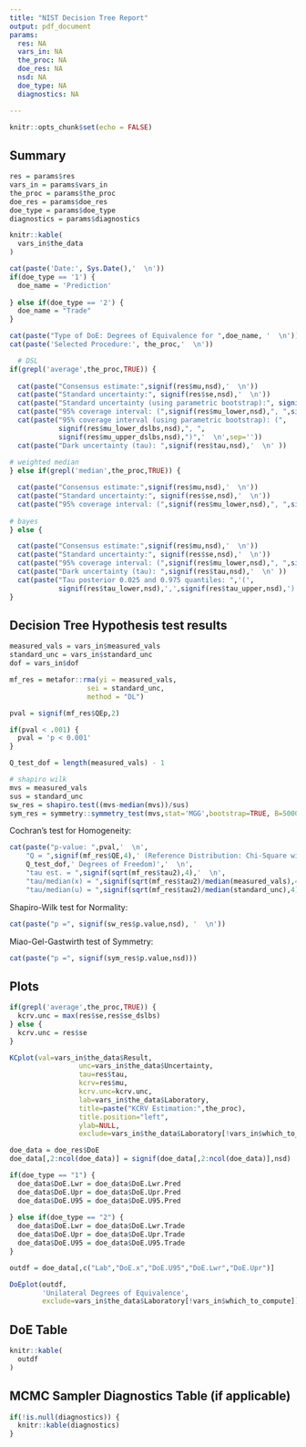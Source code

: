 ```yaml
---
title: "NIST Decision Tree Report"
output: pdf_document
params:
  res: NA
  vars_in: NA
  the_proc: NA
  doe_res: NA
  nsd: NA
  doe_type: NA
  diagnostics: NA

---
```


```r
knitr::opts_chunk$set(echo = FALSE)
```

## Summary
```r

res = params$res
vars_in = params$vars_in
the_proc = params$the_proc
doe_res = params$doe_res
doe_type = params$doe_type
diagnostics = params$diagnostics

knitr::kable(
  vars_in$the_data
)

cat(paste('Date:', Sys.Date(),'  \n'))
if(doe_type == '1') {
  doe_name = 'Prediction'
  
} else if(doe_type == '2') {
  doe_name = "Trade"
}

cat(paste("Type of DoE: Degrees of Equivalence for ",doe_name, '  \n'))
cat(paste('Selected Procedure:', the_proc,'  \n'))

  # DSL
if(grepl('average',the_proc,TRUE)) {
  
  cat(paste("Consensus estimate:",signif(res$mu,nsd),'  \n'))
  cat(paste("Standard uncertainty:", signif(res$se,nsd),'  \n'))
  cat(paste("Standard uncertainty (using parametric bootstrap):", signif(res$se_dslbs,nsd),'  \n'))
  cat(paste("95% coverage interval: (",signif(res$mu_lower,nsd),", ",signif(res$mu_upper,nsd),")",'  \n',sep=''))
  cat(paste("95% coverage interval (using parametric bootstrap): (",
            signif(res$mu_lower_dslbs,nsd),", ",
            signif(res$mu_upper_dslbs,nsd),")",'  \n',sep=''))
  cat(paste("Dark uncertainty (tau): ",signif(res$tau,nsd),'  \n' ))
  
# weighted median
} else if(grepl('median',the_proc,TRUE)) {

  cat(paste("Consensus estimate:",signif(res$mu,nsd),'  \n'))
  cat(paste("Standard uncertainty:", signif(res$se,nsd),'  \n'))
  cat(paste("95% coverage interval: (",signif(res$mu_lower,nsd),", ",signif(res$mu_upper,nsd),")",'  \n',sep=''))
  
# bayes
} else {

  cat(paste("Consensus estimate:",signif(res$mu,nsd),'  \n'))
  cat(paste("Standard uncertainty:", signif(res$se,nsd),'  \n'))
  cat(paste("95% coverage interval: (",signif(res$mu_lower,nsd),", ",signif(res$mu_upper,nsd),")",'  \n',sep=''))
  cat(paste("Dark uncertainty (tau): ",signif(res$tau,nsd),'  \n' ))
  cat(paste("Tau posterior 0.025 and 0.975 quantiles: ",'(',
            signif(res$tau_lower,nsd),',',signif(res$tau_upper,nsd),')','  \n',sep=''))
}


```

## Decision Tree Hypothesis test results
```r
measured_vals = vars_in$measured_vals
standard_unc = vars_in$standard_unc
dof = vars_in$dof

mf_res = metafor::rma(yi = measured_vals,
                   sei = standard_unc,
                   method = "DL")

pval = signif(mf_res$QEp,2)

if(pval < .001) {
  pval = 'p < 0.001'
}

Q_test_dof = length(measured_vals) - 1

# shapiro wilk
mvs = measured_vals
sus = standard_unc
sw_res = shapiro.test((mvs-median(mvs))/sus) 
sym_res = symmetry::symmetry_test(mvs,stat='MGG',bootstrap=TRUE, B=5000) 
```

Cochran's test for Homogeneity:  
```r
cat(paste("p-value: ",pval,'  \n',
    "Q = ",signif(mf_res$QE,4),' (Reference Distribution: Chi-Square with ',
    Q_test_dof,' Degrees of Freedom)','  \n',
    "tau est. = ",signif(sqrt(mf_res$tau2),4),'  \n',
    "tau/median(x) = ",signif(sqrt(mf_res$tau2)/median(measured_vals),4),'  \n',
    "tau/median(u) = ",signif(sqrt(mf_res$tau2)/median(standard_unc),4),'  \n',sep=''))

```

Shapiro-Wilk test for Normality:
```r
cat(paste("p =", signif(sw_res$p.value,nsd), '  \n'))
```

Miao-Gel-Gastwirth test of Symmetry:
```r
cat(paste("p =", signif(sym_res$p.value,nsd)))
```

\newpage

## Plots
```r

if(grepl('average',the_proc,TRUE)) {
  kcrv.unc = max(res$se,res$se_dslbs)
} else {
  kcrv.unc = res$se
}

KCplot(val=vars_in$the_data$Result, 
                 unc=vars_in$the_data$Uncertainty, 
                 tau=res$tau,
                 kcrv=res$mu, 
                 kcrv.unc=kcrv.unc,
                 lab=vars_in$the_data$Laboratory, 
                 title=paste("KCRV Estimation:",the_proc), 
                 title.position="left",
                 ylab=NULL, 
                 exclude=vars_in$the_data$Laboratory[!vars_in$which_to_compute])
```

```r

doe_data = doe_res$DoE
doe_data[,2:ncol(doe_data)] = signif(doe_data[,2:ncol(doe_data)],nsd)

if(doe_type == "1") {
  doe_data$DoE.Lwr = doe_data$DoE.Lwr.Pred
  doe_data$DoE.Upr = doe_data$DoE.Upr.Pred
  doe_data$DoE.U95 = doe_data$DoE.U95.Pred
  
} else if(doe_type == "2") {
  doe_data$DoE.Lwr = doe_data$DoE.Lwr.Trade
  doe_data$DoE.Upr = doe_data$DoE.Upr.Trade
  doe_data$DoE.U95 = doe_data$DoE.U95.Trade
}

outdf = doe_data[,c("Lab","DoE.x","DoE.U95","DoE.Lwr","DoE.Upr")]

DoEplot(outdf,
        'Unilateral Degrees of Equivalence',
        exclude=vars_in$the_data$Laboratory[!vars_in$which_to_compute])
```

\newpage

## DoE Table
```r

knitr::kable(
  outdf
)
```


## MCMC Sampler Diagnostics Table (if applicable)
```r

if(!is.null(diagnostics)) {
  knitr::kable(diagnostics)
}

```

